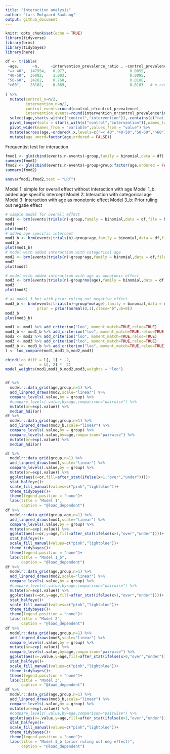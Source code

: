 ```yaml
---
title: "Interaction analysis"
author: "Lars Mølgaard Saxhaug"
output: github_document
---
```


```r
knitr::opts_chunk$set(echo = TRUE)
library(tidyverse)
library(brms)
library(tidybayes)
library(here)
```

```r
df <- tribble(
 ~age,      ~n,     ~intervention_prevalence_ratio , ~control_prevalence,
 "=< 40",  147954,   0.977,                            0.0055,
 "40-50",  36002,    1.003,                            0.0095,
 "50-60",  24282,    0.768,                            0.0108,
 ">60",    28102,    0.669,                            0.0103   # n reduced to from 28103 for simplicity
   
) %>% 
  mutate(control_n=n/2,
         intervention_n=n/2,
         control_events=round(control_n*control_prevalence),
         intervention_events=round(intervention_n*control_prevalence*intervention_prevalence_ratio)) %>% 
  select(age,starts_with(c("control","intervention")),-contains(c("ratio","prevalence"))) %>% 
  pivot_longer(cols = starts_with(c("control","intervention")),names_to=c("group","variable"),names_sep = "_") %>% 
  pivot_wider(names_from = "variable",values_from = "value") %>% 
  mutate(across(age,~ordered(.x,levels=c("=< 40","40-50","50-60",">60"))),across(group,as.factor)) %>% 
  mutate(age_unord=factor(age,ordered = FALSE))
```

Frequentist test for interaction
```r

fmod1 <- glm(cbind(events,n-events)~group,family = binomial,data = df)
summary(fmod1)
fmod2 <- glm(cbind(events,n-events)~group+group:factor(age,ordered = FALSE),family = binomial,data = df)
summary(fmod2)

anova(fmod1,fmod2,test = "LRT")

```
Model 1: simple for overall effect without interaction with age
Model 1_b: added age specific intercept
Model 2: Interaction with categorical age
Model 3: Interaction with age as monotonic effect
Model 3_b: Prior ruling out negatie effect
```r
# simple model for overall effect
mod1 <- brm(events|trials(n)~group,family = binomial,data = df,file = here("fits","mod1.rds"),file_refit = "on_change",save_pars = save_pars(all = TRUE))
mod1
plot(mod1)
# added age specific intercept
mod1_b <- brm(events|trials(n)~group+age,family = binomial,data = df,file = here("fits","mod1_b.rds"),file_refit = "on_change",save_pars = save_pars(all = TRUE))
mod1_b
plot(mod1_b)
# model with added interaction with categorical age
mod2 <- brm(events|trials(n)~group*age,family = binomial,data = df,file = here("fits","mod2.rds"),file_refit = "on_change",save_pars = save_pars(all = TRUE))
mod2
plot(mod2)

# model with added interaction with age as monotonic effect
mod3 <- brm(events|trials(n)~group*mo(age),family = binomial,data = df,file = here("fits","mod3.rds"),file_refit = "on_change",save_pars = save_pars(all = TRUE))
mod3
plot(mod3)

# as model 3 but with prior ruling out negative effect
mod3_b <- brm(events|trials(n)~group*mo(age),family = binomial,data = df,file = here("fits","mod3_b.rds"),file_refit = "on_change",save_pars = save_pars(all = TRUE),
              prior = prior(normal(0,1),class="b",ub=0))
mod3_b
plot(mod3_b)
```


```r
mod1 <- mod1 %>% add_criterion("loo", moment_match=TRUE,reloo=TRUE)
mod1_b <- mod1_b %>% add_criterion("loo", moment_match=TRUE,reloo=TRUE)
mod2 <- mod2 %>% add_criterion("loo", moment_match=TRUE,reloo=TRUE)
mod3 <- mod3 %>% add_criterion("loo", moment_match=TRUE,reloo=TRUE)
mod3_b <- mod3_b %>% add_criterion("loo", moment_match=TRUE,reloo=TRUE)
l <- loo_compare(mod1,mod1_b,mod2,mod3)

cbind(loo_diff = l[, 1] * -2,
      se       = l[, 2] *  2)
model_weights(mod1,mod1_b,mod2,mod3,weights = "loo")



```

```r
df %>% 
  modelr::data_grid(age,group,n=1) %>% 
  add_linpred_draws(mod2,scale="linear") %>% 
  compare_levels(.value,by = group) %>%
  #compare_levels(.value,by=age,comparison="pairwise") %>% 
  mutate(or=exp(.value)) %>% 
  median_hdi(or)
df %>% 
  modelr::data_grid(age,group,n=1) %>% 
  add_linpred_draws(mod3_b,scale="linear") %>% 
  compare_levels(.value,by = group) %>%
  compare_levels(.value,by=age,comparison="pairwise") %>% 
  mutate(or=exp(.value)) %>% 
  median_hdi(or)
```

```r
df %>% 
  modelr::data_grid(group,n=1) %>% 
  add_linpred_draws(mod1,scale="linear") %>% 
  compare_levels(.value,by = group) %>%
  mutate(or=exp(.value)) %>% 
  ggplot(aes(x=or,fill=after_stat(ifelse(x>1,"over","under"))))+
  stat_halfeye()+
  scale_fill_manual(values=c("pink","lightblue"))+
  theme_tidybayes()+
  theme(legend.position = "none")+
  labs(title = "Model 1",
       caption = "@load_dependent")
df %>% 
  modelr::data_grid(group,age,n=1) %>% 
  add_linpred_draws(mod1,scale="linear") %>% 
  compare_levels(.value,by = group) %>%
  mutate(or=exp(.value)) %>% 
  ggplot(aes(x=or,y=age,fill=after_stat(ifelse(x>1,"over","under"))))+
  stat_halfeye()+
  scale_fill_manual(values=c("pink","lightblue"))+
  theme_tidybayes()+
  theme(legend.position = "none")+
  labs(title = "Model 1_b",
       caption = "@load_dependent")
df %>% 
  modelr::data_grid(age,group,n=1) %>% 
  add_linpred_draws(mod2,scale="linear") %>% 
  compare_levels(.value,by = group) %>%
  #compare_levels(.value,by=age,comparison="pairwise") %>% 
  mutate(or=exp(.value)) %>% 
  ggplot(aes(x=or,y=age,fill=after_stat(ifelse(x>1,"over","under"))))+
  stat_halfeye()+
  scale_fill_manual(values=c("pink","lightblue"))+
  theme_tidybayes()+
  theme(legend.position = "none")+
  labs(title = "Model 2",
       caption = "@load_dependent")
df %>% 
  modelr::data_grid(age,group,n=1) %>% 
  add_linpred_draws(mod3,scale="linear") %>% 
  compare_levels(.value,by = group) %>%
  mutate(or=exp(.value)) %>% 
  compare_levels(.value,by=age,comparison="pairwise") %>% 
  ggplot(aes(x=.value,y=age,fill=after_stat(ifelse(x>0,"over","under"))))+
  stat_halfeye()+
  scale_fill_manual(values=c("pink","lightblue"))+
  theme_tidybayes()+
  theme(legend.position = "none")+
  labs(title = "Model 3",
       caption = "@load_dependent")
df %>% 
  modelr::data_grid(age,group,n=1) %>% 
  add_linpred_draws(mod3_b,scale="linear") %>% 
  compare_levels(.value,by = group) %>%
  mutate(or=exp(.value)) %>% 
  #compare_levels(.value,by=age,comparison="pairwise") %>% 
  ggplot(aes(x=.value,y=age,fill=after_stat(ifelse(x>1,"over","under"))))+
  stat_halfeye()+
  scale_fill_manual(values=c("pink","lightblue"))+
  theme_tidybayes()+
  theme(legend.position = "none")+
  labs(title = "Model 3_b (prior ruling out neg effect)",
       caption = "@load_dependent")

```

